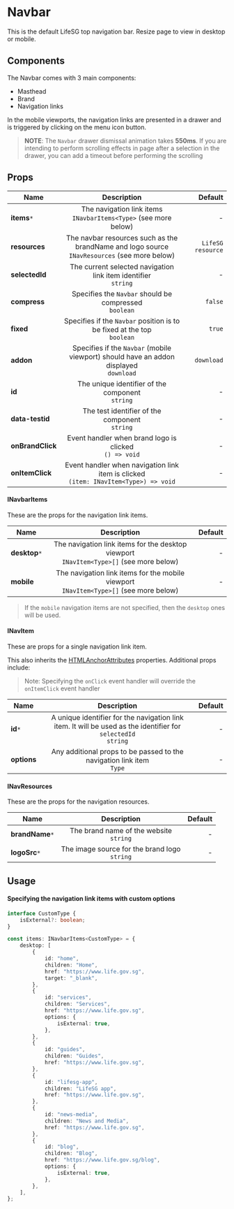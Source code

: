 
<Meta title="modules/Navbar" component={Navbar} />

# Navbar

This is the default LifeSG top navigation bar. Resize page to view in desktop or mobile.

<Canvas>
    <Story name="Navbar">
        <Navbar
            items={{
                desktop: [
                    {
                        id: "home",
                        children: "Home",
                        href: "https://www.life.gov.sg",
                        target: "_blank",
                    },
                    {
                        id: "guides",
                        children: "Guides",
                        href: "https://www.life.gov.sg",
                    },
                    {
                        id: "lifesg-app",
                        children: "LifeSG app",
                        href: "https://www.life.gov.sg",
                    },
                    {
                        id: "blog",
                        children: "Blog",
                        href: "https://www.life.gov.sg/blog",
                        target: "_blank",
                    },
                ],
                mobile: [
                    {
                        id: "home",
                        children: "Home",
                        href: "https://www.life.gov.sg",
                    },
                    {
                        id: "guides",
                        children: "Guides",
                        href: "https://www.life.gov.sg",
                    },
                    {
                        id: "lifesg-app",
                        children: "LifeSG app",
                        href: "https://www.life.gov.sg",
                    },
                    {
                        id: "blog",
                        children: "Blog",
                        href: "https://www.life.gov.sg/blog",
                    },
                ],
            }}
            selectedId="home"
            fixed={false} /* For storybook purposes */
        />
    </Story>
</Canvas>

## Components

The Navbar comes with 3 main components:

-   Masthead
-   Brand
-   Navigation links

In the mobile viewports, the navigation links are presented in a drawer and is triggered by clicking on the menu icon button.

> **NOTE**: The `Navbar` drawer dismissal animation takes **550ms**. If you are intending to perform scrolling effects in page after a selection in the drawer, you can add a timeout before performing the scrolling

## Props

| Name             |                                            Description                                            |           Default |
| ---------------- | :-----------------------------------------------------------------------------------------------: | ----------------: |
| **items**`*`     |               The navigation link items<br /> `INavbarItems<Type>` (see more below)               |                 - |
| **resources**    | The navbar resources such as the brandName and logo source<br /> `INavResources` (see more below) | `LifeSG resource` |
| **selectedId**   |               The current selected navigation link item identifier <br /> `string`                |                 - |
| **compress**     |                    Specifies the `Navbar` should be compressed<br /> `boolean`                    |           `false` |
| **fixed**        |           Specifies if the `Navbar` position is to be fixed at the top<br /> `boolean`            |            `true` |
| **addon**        |    Specifies if the `Navbar` (mobile viewport) should have an addon displayed<br /> `download`    |        `download` |
| **id**           |                       The unique identifier of the component<br /> `string`                       |                 - |
| **data-testid**  |                        The test identifier of the component<br /> `string`                        |                 - |
| **onBrandClick** |                    Event handler when brand logo is clicked<br /> `() => void`                    |                 - |
| **onItemClick**  |     Event handler when navigation link item is clicked<br /> `(item: INavItem<Type>) => void`     |                 - |

#### INavbarItems

These are the props for the navigation link items.

| Name           |                                         Description                                          | Default |
| -------------- | :------------------------------------------------------------------------------------------: | ------: |
| **desktop**`*` | The navigation link items for the desktop viewport<br /> `INavItem<Type>[]` (see more below) |       - |
| **mobile**     | The navigation link items for the mobile viewport<br /> `INavItem<Type>[]` (see more below)  |       - |

> If the `mobile` navigation items are not specified, then the `desktop` ones will be used.

#### INavItem

These are props for a single navigation link item.

This also inherits the [HTMLAnchorAttributes](https://developer.mozilla.org/en-US/docs/Web/API/HTMLAnchorElement) properties. Additional props include:

> Note: Specifying the `onClick` event handler will override the `onItemClick` event handler

| Name        |                                                     Description                                                      | Default |
| ----------- | :------------------------------------------------------------------------------------------------------------------: | ------: |
| **id**`*`   | A unique identifier for the navigation link item. It will be used as the identifier for `selectedId` <br /> `string` |       - |
| **options** |                     Any additional props to be passed to the navigation link item <br /> `Type`                      |       - |

#### INavResources

These are the props for the navigation resources.

| Name             |                    Description                     | Default |
| ---------------- | :------------------------------------------------: | ------: |
| **brandName**`*` |    The brand name of the website<br /> `string`    |       - |
| **logoSrc**`*`   | The image source for the brand logo<br /> `string` |       - |

## Usage

#### Specifying the navigation link items with custom options

```typescript
interface CustomType {
    isExternal?: boolean;
}

const items: INavbarItems<CustomType> = {
    desktop: [
        {
            id: "home",
            children: "Home",
            href: "https://www.life.gov.sg",
            target: "_blank",
        },
        {
            id: "services",
            children: "Services",
            href: "https://www.life.gov.sg",
            options: {
                isExternal: true,
            },
        },
        {
            id: "guides",
            children: "Guides",
            href: "https://www.life.gov.sg",
        },
        {
            id: "lifesg-app",
            children: "LifeSG app",
            href: "https://www.life.gov.sg",
        },
        {
            id: "news-media",
            children: "News and Media",
            href: "https://www.life.gov.sg",
        },
        {
            id: "blog",
            children: "Blog",
            href: "https://www.life.gov.sg/blog",
            options: {
                isExternal: true,
            },
        },
    ],
};
```
